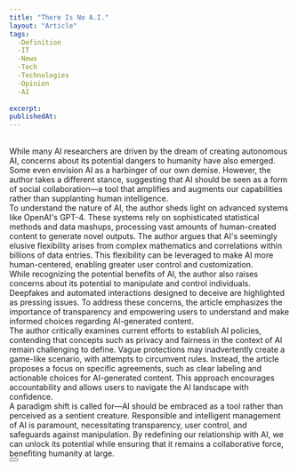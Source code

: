 ```yaml
---
title: "There Is No A.I."
layout: "Article"
tags: 
  -Definition
  -IT
  -News
  -Tech
  -Technologies
  -Opinion
  -AI
  
excerpt:
publishedAt:
---
```


<br/>
While many AI researchers are driven by the dream of creating autonomous AI, concerns about its potential dangers to humanity have also emerged. Some even envision AI as a harbinger of our own demise. However, the author takes a different stance, suggesting that AI should be seen as a form of social collaboration—a tool that amplifies and augments our capabilities rather than supplanting human intelligence.
<br/>
To understand the nature of AI, the author sheds light on advanced systems like OpenAI's GPT-4. These systems rely on sophisticated statistical methods and data mashups, processing vast amounts of human-created content to generate novel outputs. The author argues that AI's seemingly elusive flexibility arises from complex mathematics and correlations within billions of data entries. This flexibility can be leveraged to make AI more human-centered, enabling greater user control and customization.
<br/>
While recognizing the potential benefits of AI, the author also raises concerns about its potential to manipulate and control individuals. Deepfakes and automated interactions designed to deceive are highlighted as pressing issues. To address these concerns, the article emphasizes the importance of transparency and empowering users to understand and make informed choices regarding AI-generated content.
<br/>
The author critically examines current efforts to establish AI policies, contending that concepts such as privacy and fairness in the context of AI remain challenging to define. Vague protections may inadvertently create a game-like scenario, with attempts to circumvent rules. Instead, the article proposes a focus on specific agreements, such as clear labeling and actionable choices for AI-generated content. This approach encourages accountability and allows users to navigate the AI landscape with confidence.
<br/>
A paradigm shift is called for—AI should be embraced as a tool rather than perceived as a sentient creature. Responsible and intelligent management of AI is paramount, necessitating transparency, user control, and safeguards against manipulation. By redefining our relationship with AI, we can unlock its potential while ensuring that it remains a collaborative force, benefiting humanity at large.
<br/>
<Button
  address="https://www.newyorker.com/science/annals-of-artificial-intelligence/there-is-no-ai"
  text="Source"
/>